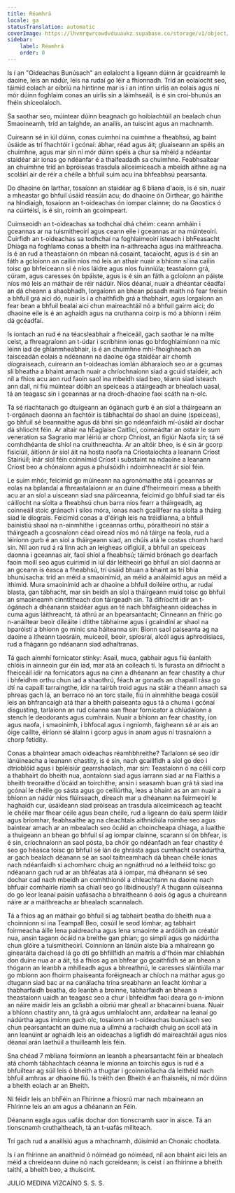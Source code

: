 ```yaml
---
title: Réamhrá
locale: ga
statusTranslation: automatic
coverImage: https://lhvmrqwrcowdvduuaukz.supabase.co/storage/v1/object/public/strapi-uploads/small_cover-educacion-fundamental.webp-2d51a7828a2b1309555be27f7e2a61a0.webp
sidebar:
    label: Réamhrá
    order: 0
---
```

Is í an "Oideachas Bunúsach" an eolaíocht a ligeann dúinn ár gcaidreamh le daoine, leis an nádúr, leis na rudaí go léir a fhionnadh. Tríd an eolaíocht seo, táimid eolach ar oibriú na hintinne mar is í an intinn uirlis an eolais agus ní mór dúinn foghlaim conas an uirlis sin a láimhseáil, is é sin croí-bhunús an fhéin shíceolaíoch.

Sa saothar seo, múintear dúinn beagnach go hoibiachtúil an bealach chun Smaoineamh, tríd an taighde, an anailís, an tuiscint agus an machnamh.

Cuireann sé in iúl dúinn, conas cuimhní na cuimhne a fheabhsú, ag baint úsáide as trí fhachtóir i gcónaí: ábhar, réad agus áit; gluaiseann an spéis an chuimhne, agus mar sin ní mór dúinn spéis a chur sa mhéid a ndéantar staidéar air ionas go ndéanfar é a thaifeadadh sa chuimhne. Feabhsaítear an chuimhne tríd an bpróiseas trasdula ailceimiceach a mbeidh aithne ag na scoláirí air de réir a chéile a bhfuil suim acu ina bhfeabhsú pearsanta.

Do dhaoine ón Iarthar, tosaíonn an staidéar ag 6 bliana d'aois, is é sin, nuair a mheastar go bhfuil úsáid réasúin acu; do dhaoine ón Oirthear, go háirithe na hIndiaigh, tosaíonn an t-oideachas ón iompar clainne; do na Gnostics ó na cúirtéisí, is é sin, roimh an gcoimpeart.

Cuimseoidh an t-oideachas sa todhchaí dhá chéim: ceann amháin i gceannas ar na tuismitheoirí agus ceann eile i gceannas ar na múinteoirí. Cuirfidh an t-oideachas sa todhchaí na foghlaimeoirí isteach i bhFeasacht Dhiaga na foghlama conas a bheith ina n-aithreacha agus ina máithreacha. Is é an rud a theastaíonn ón mbean ná cosaint, tacaíocht, agus is é sin an fáth a gcloíonn an cailín níos mó leis an athair nuair a bhíonn sí ina cailín toisc go bhfeiceann sí é níos láidre agus níos fuinniúla; teastaíonn grá, cúram, agus caresses ón bpáiste, agus is é sin an fáth a gcloíonn an páiste níos mó leis an máthair de réir nádúir. Níos déanaí, nuair a dhéantar céadfaí an dá cheann a shaobhadh, lorgaíonn an bhean pósadh maith nó fear freisin a bhfuil grá aici dó, nuair is í a chaithfidh grá a thabhairt, agus lorgaíonn an fear bean a bhfuil bealaí aici chun maireachtáil nó a bhfuil gairm aici; do dhaoine eile is é an aghaidh agus na cruthanna coirp is mó a bhíonn i réim dá gcéadfaí.

Is iontach an rud é na téacsleabhair a fheiceáil, gach saothar le na mílte ceist, a fhreagraíonn an t-údar i scríbhinn ionas go bhfoghlaimíonn na mic léinn iad de ghlanmheabhair, is é an chuimhne mhí-fhoighneach an taisceadán eolais a ndéanann na daoine óga staidéar air chomh díograiseach, cuireann an t-oideachas iomlán ábharaíoch seo ar a gcumas slí bheatha a bhaint amach nuair a chríochnaíonn siad a gcuid staidéir, ach níl a fhios acu aon rud faoin saol ina mbeidh siad beo, téann siad isteach ann dall, ní fiú múintear dóibh an speiceas a atáirgeadh ar bhealach uasal, tá an teagasc sin i gceannas ar na droch-dhaoine faoi scáth na n-olc.

Tá sé riachtanach go dtuigeann an ógánach gurb é an síol a tháirgeann an t-orgánach daonna an fachtóir is tábhachtaí do shaol an duine (speiceas), go bhfuil sé beannaithe agus dá bhrí sin go ndéanfaidh mí-úsáid air dochar dá shliocht féin. Ar altair na hEaglaise Caitlicí, coimeádtar an ostair le sum veneration sa Sagrario mar léiriú ar chorp Chríost, an figiúr Naofa sin; tá sé comhdhéanta de shíol na cruithneachta. Ar an altóir bheo, is é sin ár gcorp fisiciúil, áitíonn ár síol áit na hosta naofa na Críostaíochta a leanann Críost Stairiúil; inár síol féin coinnímid Críost i substaint na ndaoine a leanann Críost beo a chónaíonn agus a phulsóidh i ndoimhneacht ár síol féin.

Le suim mhór, feicimid go múineann na agronómaithe atá i gceannas ar eolas na bplandaí a fhreastalaíonn ar an duine d'fheirmeoirí meas a bheith acu ar an síol a uisceann siad sna páirceanna, feicimid go bhfuil siad tar éis cáilíocht na síolta a fheabhsú chun barra níos fearr a tháirgeadh, ag coinneáil stoic gránach i silos móra, ionas nach gcaillfear na síolta a tháirg siad le díograis. Feicimid conas a d'éirigh leis na tréidlianna, a bhfuil bainistiú shaol na n-ainmhithe i gceannas orthu, póraitheoirí nó stáir a tháirgeadh a gcosnaíonn céad oiread níos mó ná táirge na feola, rud a léiríonn gurb é an síol a tháirgeann siad, an chúis atá le costas chomh hard sin. Níl aon rud á rá linn ach an leigheas oifigiúil, a bhfuil an speiceas daonna i gceannas air, faoi shíol a fheabhsú; táimid brónach go dearfach faoin moill seo agus cuirimid in iúl dár léitheoirí go bhfuil an síol daonna ar an gceann is éasca a fheabhsú, trí úsáid bhuan a bhaint as trí bhia bhunúsacha: tríd an méid a smaoinímid, an méid a análaimid agus an méid a ithimid. Mura smaoinímid ach ar dhaoine a bhfuil doiléire orthu, ar rudaí blasta, gan tábhacht, mar sin beidh an síol a tháirgeann muid toisc go bhfuil an smaoineamh cinntitheach don táirgeadh sin. Tá difríocht idir an t-ógánach a dhéanann staidéar agus an té nach bhfaigheann oideachas in cuma agus láithreacht, tá athrú ar an bpearsantacht; Cinneann an fhíric go n-anáiltear beoir díleáite i dtithe tábhairne agus i gcaindíní ar shaol na bparóistí a bhíonn go minic sna háiteanna sin: Bíonn saol paiseanta ag na daoine a itheann taosráin, muiceoil, beoir, spíosraí, alcól agus aphrodisiacs, rud a fhágann go ndéanann siad adhaltranas.

Tá gach ainmhí fornicator stinky: Asail, muca, gabhair agus fiú éanlaith chlóis in ainneoin gur éin iad, mar atá an coileach tí. Is furasta an difríocht a fheiceáil idir na fornicators agus na cinn a dhéanann an fear chastity a chur i bhfeidhm orthu chun iad a shaothrú, féach ar gonads an chapaill rása go dtí na capaill tarraingthe, idir na tairbh troid agus na stáir a théann amach sa phreas gach lá, an berraco nó an torc staile, fiú in ainmhithe beaga cosúil leis an bhfrancaigh atá thar a bheith paiseanta agus tá a chuma i gcónaí disgusting, tarlaíonn an rud céanna san fhear fornicator a chlúdaíonn a stench le deodorants agus cumhráin. Nuair a bhíonn an fear chastity, íon agus naofa, i smaoinimh, i bhfocal agus i ngníomh, faigheann sé ar ais an óige caillte, éiríonn sé álainn i gcorp agus in anam agus ní trasnaíonn a chorp fetidity.

Conas a bhaintear amach oideachas réamhbhreithe? Tarlaíonn sé seo idir lánúineacha a leanann chastity, is é sin, nach gcaillfidh a síol go deo i dtrioblóid agus i bpléisiúr gearrshaolach, mar sin: Teastaíonn ó na céilí corp a thabhairt do bheith nua, aontaíonn siad agus iarrann siad ar na Flaithis a bheith treoraithe d’ócáid ​​an toirchithe, ansin i seasamh buan grá tá siad ina gcónaí le chéile go sásta agus go ceiliúrtha, leas a bhaint as an am nuair a bhíonn an nádúr níos flúirseach, díreach mar a dhéanann na feirmeoirí le haghaidh cur, úsáideann siad próiseas an trasdula ailceimiceach ag teacht le chéile mar fhear céile agus bean chéile, rud a ligeann do éalú sperm láidir agus bríomhar, feabhsaithe ag na cleachtais aithnidiúla roimhe seo agus baintear amach ar an mbealach seo ócáid ​​an choincheapa dhiaga, a luaithe a thuigeann an bhean go bhfuil sí ag iompar clainne, scarann ​​sí ón bhfear, is é sin, críochnaíonn an saol pósta, ba chóir go ndéanfadh an fear chastity é seo go héasca toisc go bhfuil sé lán de ghrásta agus cumhacht osnádúrtha, ar gach bealach déanann sé an saol taitneamhach dá bhean chéile ionas nach ndéanfaidh sí achomharc chuig an ngnáthrud nó a leithéid toisc go ndéanann gach rud ar an bhféatas atá á iompar, má dhéanann sé seo dochar cad nach mbeidh an comhthionól a chleachtann na daoine nach bhfuair comhairle riamh sa chiall seo go libidinously? A thugann cúiseanna do go leor leanaí paisin uafásacha a bhraitheann ó aois óg agus a chuireann náire ar a máithreacha ar bhealach scannalach.

Tá a fhios ag an máthair go bhfuil sí ag tabhairt beatha do bheith nua a choinníonn sí ina Teampall Beo, cosúil le seod lómhar, ag tabhairt foirmeacha áille lena paidreacha agus lena smaointe a ardóidh an créatúr nua, ansin tagann ócáid ​​na breithe gan phian; go simplí agus go nádúrtha chun glóire a tuismitheoirí. Coinníonn an lánúin aiste bia a mhaireann go ginearálta daichead lá go dtí go bhfillfidh an maitrís a d’fhóin mar chliabhán don duine nua ar a áit, tá a fhios ag an bhfear go gcaithfidh sé an bhean a thógann an leanbh a mhilleadh agus a bhreathnú, le caresses sláintiúla mar go mbíonn aon fhoirm phaiseanta foréigneach ar chíoch na máthar agus go dtugann siad bac ar na canálacha trína sreabhann an leacht lómhar a thabharfaidh beatha, do leanbh a broinne, tabharfaidh an bhean a theastaíonn uaidh an teagasc seo a chur i bhfeidhm faoi deara go n-imíonn an náire maidir leis an gcliabh a oibriú mar gheall ar bhacainní buana. Nuair a bhíonn chastity ann, tá grá agus umhlaíocht ann, ardaítear na leanaí go nádúrtha agus imíonn gach olc, tosaíonn an t-oideachas bunúsach seo chun pearsantacht an duine nua a ullmhú a rachaidh chuig an scoil atá in ann leanúint ar aghaidh leis an oideachas a ligfidh dó maireachtáil agus níos déanaí arán laethúil a thuilleamh leis féin.

Sna chéad 7 mbliana foirmíonn an leanbh a phearsantacht féin ar bhealach atá chomh tábhachtach céanna le míonna an toirchis agus is rud é a bhfuiltear ag súil leis ó bheith a thugtar i gcoinníollacha dá leithéid nach bhfuil amhras ar dhaoine fiú. Is tréith den Bheith é an fhaisnéis, ní mór dúinn a bheith eolach ar an Bheith.

Ní féidir leis an bhFéin an Fhírinne a fhiosrú mar nach mbaineann an Fhírinne leis an am agus a dhéanann an Féin.

Déanann eagla agus uafás dochar don tionscnamh saor in aisce. Tá an tionscnamh cruthaitheach, tá an t-uafás millteach.

Trí gach rud a anailísiú agus a mhachnamh, dúisímid an Chonaic chodlata.

Is í an fhírinne an anaithnid ó nóiméad go nóiméad, níl aon bhaint aici leis an méid a chreideann duine nó nach gcreideann; is ceist í an fhírinne a bheith taithí, a bheith beo, a thuiscint.

JULIO MEDINA VIZCAÍNO
S. S. S.

